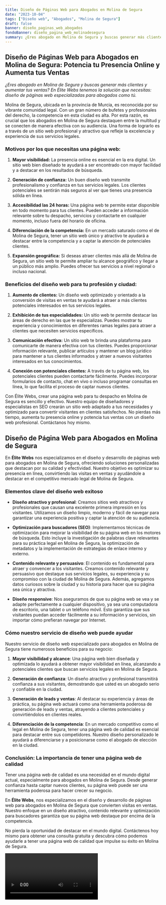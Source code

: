 ```yaml
---
title: Diseño de Páginas Web para Abogados en Molina de Segura
date: "2023-10-04"
tags: ["Diseño web", "Abogados", "Molina de Segura"]
draft: false
banner: diseño_paginas_web_abogados
fondoBanner: diseño_pagina_web_molinadesegura
summary: ¿Eres abogado en Molina de Segura y buscas generar más clientes y aumentar tus ventas? En Élite Webs tenemos la solución que necesitas diseño de páginas web especializadas para abogados como tú.
---
```



## Diseño de Páginas Web para Abogados en Molina de Segura: Potencia tu Presencia Online y Aumenta tus Ventas

_¿Eres abogado en Molina de Segura y buscas generar más clientes y aumentar tus ventas? En Élite Webs tenemos la solución que necesitas: diseño de páginas web especializadas para abogados como tú._

Molina de Segura, ubicada en la provincia de Murcia, es reconocida por su vibrante comunidad legal. Con un gran número de bufetes y profesionales del derecho, la competencia en esta ciudad es alta. Por esta razón, es crucial que los abogados en Molina de Segura destaquen entre la multitud y se conecten de manera efectiva con su audiencia. Una forma de lograrlo es a través de un sitio web profesional y atractivo que refleje la excelencia y experiencia de sus servicios legales.

### Motivos por los que necesitas una página web:

1. **Mayor visibilidad:** La presencia online es esencial en la era digital. Un sitio web bien diseñado te ayudará a ser encontrado con mayor facilidad y a destacar en los resultados de búsqueda.

2. **Generación de confianza:** Un buen diseño web transmite profesionalismo y confianza en tus servicios legales. Los clientes potenciales se sentirán más seguros al ver que tienes una presencia sólida en línea.

3. **Accesibilidad las 24 horas:** Una página web te permite estar disponible en todo momento para tus clientes. Pueden acceder a información relevante sobre tu despacho, servicios y contactarte en cualquier momento, incluso fuera del horario de oficina.

4. **Diferenciación de la competencia:** En un mercado saturado como el de Molina de Segura, tener un sitio web único y atractivo te ayudará a destacar entre la competencia y a captar la atención de potenciales clientes.

5. **Expansión geográfica:** Si deseas atraer clientes más allá de Molina de Segura, un sitio web te permite ampliar tu alcance geográfico y llegar a un público más amplio. Puedes ofrecer tus servicios a nivel regional o incluso nacional.

### Beneficios del diseño web para tu profesión y ciudad:

1. **Aumento de clientes:** Un diseño web optimizado y orientado a la conversión de visitas en ventas te ayudará a atraer a más clientes potenciales interesados en tus servicios legales.

2. **Exhibición de tus especialidades:** Un sitio web te permite destacar las áreas de derecho en las que te especializas. Puedes mostrar tu experiencia y conocimientos en diferentes ramas legales para atraer a clientes que necesiten servicios específicos.

3. **Comunicación efectiva:** Un sitio web te brinda una plataforma para comunicarte de manera efectiva con tus clientes. Puedes proporcionar información relevante, publicar artículos y mantener un blog jurídico para mantener a tus clientes informados y atraer a nuevos visitantes interesados en tus conocimientos.

4. **Conexión con potenciales clientes:** A través de tu página web, los potenciales clientes pueden contactarte fácilmente. Puedes incorporar formularios de contacto, chat en vivo o incluso programar consultas en línea, lo que facilita el proceso de captar nuevos clientes.

Con Élite Webs, crear una página web para tu despacho en Molina de Segura es sencillo y efectivo. Nuestro equipo de diseñadores y especialistas en SEO crearán un sitio web adaptado a tus necesidades y optimizado para convertir visitantes en clientes satisfechos. No pierdas más tiempo, aumenta tu presencia online y potencia tus ventas con un diseño web profesional. Contáctanos hoy mismo.

<GifSeo />

<Cta />

## Diseño de Página Web para Abogados en Molina de Segura

En **Élite Webs** nos especializamos en el diseño y desarrollo de páginas web para abogados en Molina de Segura, ofreciendo soluciones personalizadas que destacan por su calidad y efectividad. Nuestro objetivo es optimizar su presencia en línea, convirtiendo las visitas en ventas y ayudándole a destacar en el competitivo mercado legal de Molina de Segura.

### Elementos clave del diseño web exitoso

- **Diseño atractivo y profesional**: Creamos sitios web atractivos y profesionales que causan una excelente primera impresión en los visitantes. Utilizamos un diseño limpio, moderno y fácil de navegar para garantizar una experiencia positiva y captar la atención de su audiencia.

- **Optimización para buscadores (SEO)**: Implementamos técnicas de optimización para mejorar la visibilidad de su página web en los motores de búsqueda. Esto incluye la investigación de palabras clave relevantes para su práctica legal en Molina de Segura, la optimización de metadatos y la implementación de estrategias de enlace interno y externo.

- **Contenido relevante y persuasivo**: El contenido es fundamental para atraer y convencer a los visitantes. Creamos contenido relevante y persuasivo que destaque sus servicios legales, su experiencia y su compromiso con la ciudad de Molina de Segura. Además, agregamos datos curiosos sobre la ciudad y su historia para hacer que su página sea única y atractiva.

- **Diseño responsive**: Nos aseguramos de que su página web se vea y se adapte perfectamente a cualquier dispositivo, ya sea una computadora de escritorio, una tablet o un teléfono móvil. Esto garantiza que sus visitantes puedan acceder fácilmente a su información y servicios, sin importar cómo prefieran navegar por Internet.

### Cómo nuestro servicio de diseño web puede ayudar

Nuestro servicio de diseño web especializado para abogados en Molina de Segura tiene numerosos beneficios para su negocio:

1. **Mayor visibilidad y alcance**: Una página web bien diseñada y optimizada lo ayudará a obtener mayor visibilidad en línea, alcanzando a potenciales clientes que buscan servicios legales en Molina de Segura.

2. **Generación de confianza**: Un diseño atractivo y profesional transmitirá confianza a sus visitantes, demostrando que usted es un abogado serio y confiable en la ciudad.

3. **Generación de leads y ventas**: Al destacar su experiencia y áreas de práctica, su página web actuará como una herramienta poderosa de generación de leads y ventas, atrayendo a clientes potenciales y convirtiéndolos en clientes reales.

4. **Diferenciación de la competencia**: En un mercado competitivo como el legal en Molina de Segura, tener una página web de calidad es esencial para destacar entre sus competidores. Nuestro diseño personalizado le ayudará a diferenciarse y a posicionarse como el abogado de elección en la ciudad.

### Conclusión: La importancia de tener una página web de calidad

Tener una página web de calidad es una necesidad en el mundo digital actual, especialmente para abogados en Molina de Segura. Desde generar confianza hasta captar nuevos clientes, su página web puede ser una herramienta poderosa para hacer crecer su negocio.

En **Élite Webs**, nos especializamos en el diseño y desarrollo de páginas web para abogados en Molina de Segura que convierten visitas en ventas. Nuestro enfoque en un diseño atractivo, contenido relevante y optimización para buscadores garantiza que su página web destaque por encima de la competencia.

No pierda la oportunidad de destacar en el mundo digital. Contáctenos hoy mismo para obtener una consulta gratuita y descubra cómo podemos ayudarle a tener una página web de calidad que impulse su éxito en Molina de Segura.

<Video />

<CtaBot job="Abogados" city="Molina de Segura" />

<Gmaps query="Molina de Segura+españa+maps" />
